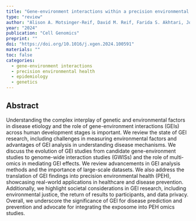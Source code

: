 ```yaml
---
title: "Gene-environment interactions within a precision environmental health framework"
type: "review"
author: "Alison A. Motsinger-Reif, David M. Reif, Farida S. Akhtari, John S. House, C. Ryan Campbell, Kyle P. Messier, David C. Fargo, Tiffany A. Bowen, Srikanth S. Nadadur, Charles P. Schmitt, Kristianna G. Pettibone, David M. Balshaw, Cindy P. Lawler, Shelia A. Newton, Gwen W. Collman, Aubrey K. Miller, B. Alex Merrick, Yuxia Cui, Benedict Anchang, Quaker E. Harmon, Kimberly A. McAllister, Rick Woychik"
year: "2024"
publication: "Cell Genomics"
preprint: ""
doi: "https://doi.org/10.1016/j.xgen.2024.100591"
materials: ""
toc: false
categories:
  - gene-environment interactions
  - precision environmental health
  - epidemiology 
  - genetics
---
```



## Abstract

Understanding the complex interplay of genetic and environmental factors in disease etiology and the role of gene-environment interactions (GEIs) across human development stages is important. We review the state of GEI research, including challenges in measuring environmental factors and advantages of GEI analysis in understanding disease mechanisms. We discuss the evolution of GEI studies from candidate gene-environment studies to genome-wide interaction studies (GWISs) and the role of multi-omics in mediating GEI effects. We review advancements in GEI analysis methods and the importance of large-scale datasets. We also address the translation of GEI findings into precision environmental health (PEH), showcasing real-world applications in healthcare and disease prevention. Additionally, we highlight societal considerations in GEI research, including environmental justice, the return of results to participants, and data privacy. Overall, we underscore the significance of GEI for disease prediction and prevention and advocate for integrating the exposome into PEH omics studies.
